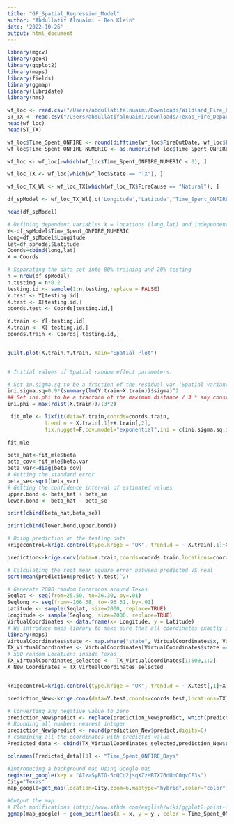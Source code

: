 ```yaml
---
title: "GP_Spatial_Regression_Model"
author: "Abdullatif Alnuaimi - Ben Klein"
date: '2022-10-26'
output: html_document
---
```



```r
library(mgcv)
library(geoR)
library(ggplot2)
library(maps)
library(fields)
library(ggmap)
library(lubridate)
library(hms)

wf_loc <- read.csv("/Users/abdullatifalnuaimi/Downloads/Wildland_Fire_Locations_US.csv")
ST_TX <- read.csv("/Users/abdullatifalnuaimi/Downloads/Texas_Fire_Department_and_Substations.csv")
head(wf_loc)
head(ST_TX)

wf_loc$Time_Spent_ONFIRE <- round(difftime(wf_loc$FireOutDate, wf_loc$FireDiscoveryDate, units = "days"), 2)
wf_loc$Time_Spent_ONFIRE_NUMERIC <- as.numeric(wf_loc$Time_Spent_ONFIRE)

wf_loc <- wf_loc[-which(wf_loc$Time_Spent_ONFIRE_NUMERIC < 0), ]

wf_loc_TX <- wf_loc[which(wf_loc$State == "TX"), ]

wf_loc_TX_Wl <- wf_loc_TX[which(wf_loc_TX$FireCause == "Natural"), ]

df_spModel <- wf_loc_TX_Wl[,c('Longitude','Latitude','Time_Spent_ONFIRE_NUMERIC')]

head(df_spModel)

# Defining dependent variables X = locations (lang,lat) and independent variable Y (time spent to put out fire)
Y<-df_spModel$Time_Spent_ONFIRE_NUMERIC
long=df_spModel$Longitude
lat=df_spModel$Latitude
Coords=cbind(long,lat)
X = Coords

# Separating the data set into 80% training and 20% testing
n = nrow(df_spModel)
n.testing = n*0.2
testing.id <- sample(1:n.testing,replace = FALSE)
Y.test <- Y[testing.id]
X.test <- X[testing.id,] 
coords.test <- Coords[testing.id,]

Y.train <- Y[-testing.id]
X.train <- X[-testing.id,] 
coords.train <- Coords[-testing.id,]


quilt.plot(X.train,Y.train, main="Spatial Plot")
 

```

```r
# Initial values of Spatial random effect parameters. 

# Set in.sigma.sq to be a fraction of the residual var (Spatial variance)
ini.sigma.sq=0.9*(summary(lm(Y.train~X.train))$sigma)^2
## Set ini.phi to be a fraction of the maximum distance / 3 * any constant (Spatial range parameter) , here I choose 2
ini.phi = max(rdist(X.train))/(3*2)

 fit_mle <- likfit(data=Y.train,coords=coords.train,
            trend = ~ X.train[,1]+X.train[,2],
            fix.nugget=F,cov.model="exponential",ini = c(ini.sigma.sq,ini.phi))
 
fit_mle
```


```r
beta_hat<-fit_mle$beta
beta_cov<-fit_mle$beta.var
beta_var<-diag(beta_cov)
# Getting the standard error
beta_se<-sqrt(beta_var) 
# Getting the confidence interval of estimated values
upper.bond <- beta_hat + beta_se
lower.bond <- beta_hat - beta_se

print(cbind(beta_hat,beta_se))

print(cbind(lower.bond,upper.bond))
```

```r
# Doing prediction on the testing data
krigecontrol=krige.control(type.krige = "OK", trend.d = ~ X.train[,1]+X.train[,2], trend.l = ~ X.test[,1]+X.test[,2], obj.model = fit_mle)

prediction<-krige.conv(data=Y.train,coords=coords.train,locations=coords.test,krig=krigecontrol)

# Calculating the root mean square error between predicted VS real
sqrt(mean(prediction$predict-Y.test)^2)

```


```r
# Generate 2000 random Locations around Texas
Seqlat <- seq(from=25.50, to=36.30, by=.01)
Seqlong <- seq(from=-106.38, to=-93.31, by=.01)
Latitude <- sample(Seqlat, size=2000, replace=TRUE)
Longitude <- sample(Seqlong, size=2000, replace=TRUE)
VirtualCoordinates <- data.frame(x= Longitude, y = Latitude)
# We introduce maps library to make sure that all coordinates exactly inside Texas 
library(maps)
VirtualCoordinates$state <- map.where("state", VirtualCoordinates$x, VirtualCoordinates$y)
TX_VirtualCoordinates <- VirtualCoordinates[VirtualCoordinates$state == "texas" & !is.na(VirtualCoordinates$state) ,] 
# 500 random Locations inside Texas
TX_VirtualCoordinates_selected <-  TX_VirtualCoordinates[1:500,1:2]
X_New_Coordinates = TX_VirtualCoordinates_selected


krigecontrol=krige.control(type.krige = "OK", trend.d = ~ X.test[,1]+X.test[,2], trend.l = ~X_New_Coordinates[,1]+X_New_Coordinates[,2], obj.model = fit_mle)

prediction_New<-krige.conv(data=Y.test,coords=coords.test,locations=TX_VirtualCoordinates_selected,krig=krigecontrol)

# Converting any negative value to zero
prediction_New$predict <- replace(prediction_New$predict, which(prediction_New$predict < 0), 0)
# Rounding all numbers nearest integer
prediction_New$predict <- round(prediction_New$predict,digits=0)
# combining all the coordinates with predicted value
Predicted_data <- cbind(TX_VirtualCoordinates_selected,prediction_New$predict)

colnames(Predicted_data)[3] <- "Time_Spent_ONFIRE_Days"
```

```r
#Introducing a background map Using Google map
register_google(key = "AIzaSyBTO-5cQCo2jsqXZzHBTX76dUnC0qvCF3s")
City="Texas"
map_google=get_map(location=City,zoom=6,maptype="hybrid",color="color")

#Output the map
# Plot modifications (http://www.sthda.com/english/wiki/ggplot2-point-shapes)
ggmap(map_google) + geom_point(aes(x = x, y = y , color = Time_Spent_ONFIRE_Days ), data = Predicted_data) +labs(title="Predictions of 500 Random Locations",x ="Longitude", y = "Latitude") 

```

